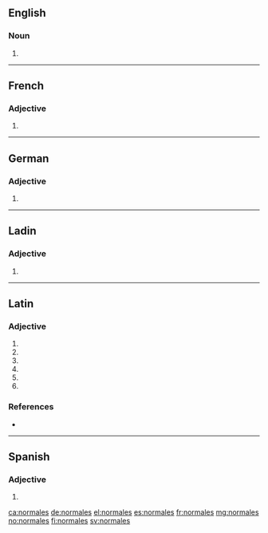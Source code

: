 ==English==

===Noun===
{{head|en|noun plural form|head=normales}}

# {{plural of|normale|lang=en}}

----

==French==

===Adjective===
{{fr-adj-form}}

# {{feminine plural of|normal|lang=fr}}

----

==German==

===Adjective===
{{head|de|adjective form}}

# {{de-inflected form of|normal}}

----

==Ladin==

===Adjective===
{{head|lld|adjective form|g=f-p}}

# {{feminine plural of|normal|lang=lld}}

----

==Latin==

===Adjective===
{{la-adj-form|normālēs}}

# {{inflection of|normālis||nom|m|p|lang=la}}
# {{inflection of|normālis||nom|f|p|lang=la}}
# {{inflection of|normālis||acc|m|p|lang=la}}
# {{inflection of|normālis||acc|f|p|lang=la}}
# {{inflection of|normālis||voc|m|p|lang=la}}
# {{inflection of|normālis||voc|f|p|lang=la}}

===References===
* {{R:du Cange}}

----

==Spanish==

===Adjective===
{{head|es|adjective form|g=p}}

# {{plural of|lang=es|normal}}

[[ca:normales]]
[[de:normales]]
[[el:normales]]
[[es:normales]]
[[fr:normales]]
[[mg:normales]]
[[no:normales]]
[[fi:normales]]
[[sv:normales]]